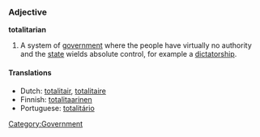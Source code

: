 === Adjective ===

'''totalitarian'''

#A system of [[government]] where the people have virtually no authority and the [[state]] wields absolute control, for example a [[dictatorship]].
[[Category:Government]]

==== Translations ====
*Dutch: [[totalitair]], [[totalitaire]]
*Finnish: [[totalitaarinen]]
*Portuguese: [[totalitário]]